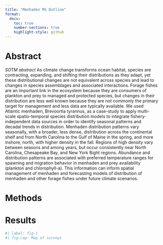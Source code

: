 ```yaml
---
title: "Menhaden MS Outline"
format:
  docx:
    toc: true
    number-sections: true
    highlight-style: github
---
```


# Abstract

*SOTM abstract*
As climate change transforms ocean habitat, species are contracting, expanding, and shifting their distributions as they adapt, yet these distributional changes are not equivalent across species and lead to changes in species assemblages and associated interactions. Forage fishes are an important link in the ecosystem because they are consumers of plankton and prey to managed and protected species, but changes in their distribution are less well known because they are not commonly the primary target for management and less data are typically available. We used Atlantic menhaden, Brevoortia tyrannus, as a case-study to apply  multi-scale spatio-temporal species distribution models to integrate fishery-independent data sources in order to identify seasonal patterns and decadal trends in distribution. Menhaden distribution patterns vary seasonally, with a broader, less dense, distribution across the continental shelf and from North Carolina to the Gulf of Maine in the spring, and more inshore, north, with higher density in the fall. Regions of high density vary between seasons and among years, but occur consistently near North Carolina, Chesapeake Bay, and New York Bight regions. Abundance and distribution patterns are associated with preferred temperature ranges for spawning and migration behavior in menhaden and prey availability (plankton and chlorophyll-a). This information can inform spatial management of menhaden and forecasting models of distribution of menhaden and other forage fishes under future climate scenarios.

# Methods

# Results


```r
#| label: fig-1
#| fig-cap: Map of surveys


```
